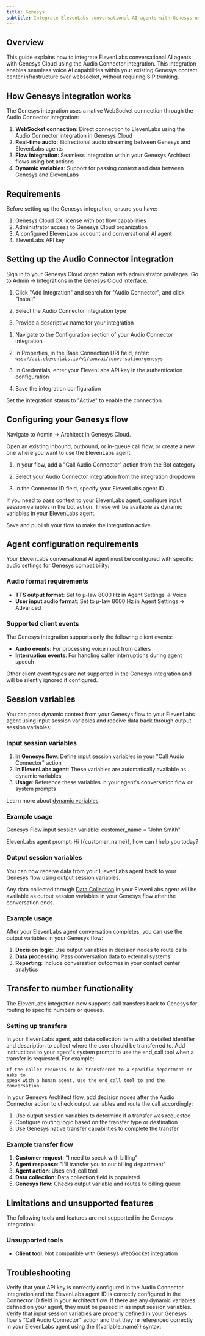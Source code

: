 ```yaml
---
title: Genesys
subtitle: Integrate ElevenLabs conversational AI agents with Genesys using native Audio Connector integration.
---
```


## Overview

This guide explains how to integrate ElevenLabs conversational AI agents with Genesys Cloud using the Audio Connector integration. This integration enables seamless voice AI capabilities within your existing Genesys contact center infrastructure over websocket, without requiring SIP trunking.

## How Genesys integration works

The Genesys integration uses a native WebSocket connection through the Audio Connector integration:

1. **WebSocket connection**: Direct connection to ElevenLabs using the Audio Connector integration in Genesys Cloud
2. **Real-time audio**: Bidirectional audio streaming between Genesys and ElevenLabs agents
3. **Flow integration**: Seamless integration within your Genesys Architect flows using bot actions
4. **Dynamic variables**: Support for passing context and data between Genesys and ElevenLabs

## Requirements

Before setting up the Genesys integration, ensure you have:

1. Genesys Cloud CX license with bot flow capabilities
2. Administrator access to Genesys Cloud organization
3. A configured ElevenLabs account and conversational AI agent
4. ElevenLabs API key

## Setting up the Audio Connector integration

<Steps>

<Step title="Access Genesys Cloud Admin">
  Sign in to your Genesys Cloud organization with administrator privileges.
</Step>

<Step title="Navigate to Integrations">
  Go to Admin → Integrations in the Genesys Cloud interface.
</Step>

<Step title="Create Audio Connector integration">

1. Click "Add Integration" and search for "Audio Connector", and click "Install"

2. Select the Audio Connector integration type

3. Provide a descriptive name for your integration

</Step>

<Step title="Configure authentication">

1. Navigate to the Configuration section of your Audio Connector integration

2. In Properties, in the Base Connection URI field, enter: `wss://api.elevenlabs.io/v1/convai/conversation/genesys`

3. In Credentials, enter your ElevenLabs API key in the authentication configuration

4. Save the integration configuration

</Step>

<Step title="Activate the integration">
  Set the integration status to "Active" to enable the connection.
</Step>

</Steps>

## Configuring your Genesys flow

<Steps>

<Step title="Open Architect">Navigate to Admin → Architect in Genesys Cloud.</Step>

<Step title="Create or edit a flow">
  Open an existing inbound, outbound, or in-queue call flow, or create a new one where you want to
  use the ElevenLabs agent.
</Step>

<Step title="Add bot action">

1. In your flow, add a "Call Audio Connector" action from the Bot category

2. Select your Audio Connector integration from the integration dropdown

3. In the Connector ID field, specify your ElevenLabs agent ID

</Step>

<Step title="Configure session variables (optional)">
  If you need to pass context to your ElevenLabs agent, configure input session variables in the bot
  action. These will be available as dynamic variables in your ElevenLabs agent.
</Step>

<Step title="Publish your flow">Save and publish your flow to make the integration active.</Step>

</Steps>

## Agent configuration requirements

Your ElevenLabs conversational AI agent must be configured with specific audio settings for Genesys compatibility:

### Audio format requirements

- **TTS output format**: Set to μ-law 8000 Hz in Agent Settings → Voice
- **User input audio format**: Set to μ-law 8000 Hz in Agent Settings → Advanced

### Supported client events

The Genesys integration supports only the following client events:

- **Audio events**: For processing voice input from callers
- **Interruption events**: For handling caller interruptions during agent speech

<Note>
  Other client event types are not supported in the Genesys integration and will be silently ignored
  if configured.
</Note>

## Session variables

You can pass dynamic context from your Genesys flow to your ElevenLabs agent using input session variables and receive data back through output session variables:

### Input session variables

1. **In Genesys flow**: Define input session variables in your "Call Audio Connector" action
2. **In ElevenLabs agent**: These variables are automatically available as dynamic variables
3. **Usage**: Reference these variables in your agent's conversation flow or system prompts

Learn more about [dynamic variables](/docs/conversational-ai/customization/personalization/dynamic-variables).

### Example usage

Genesys Flow input session variable: customer_name = "John Smith"

ElevenLabs agent prompt: Hi {{customer_name}}, how can I help you today?

### Output session variables

You can now receive data from your ElevenLabs agent back to your Genesys flow using output session variables.

Any data collected through [Data Collection](/docs/conversational-ai/customization/agent-analysis/data-collection) in your ElevenLabs agent will be available as output session variables in your Genesys flow after the conversation ends.

### Example usage

After your ElevenLabs agent conversation completes, you can use the output variables in your Genesys flow:

1. **Decision logic**: Use output variables in decision nodes to route calls
2. **Data processing**: Pass conversation data to external systems
3. **Reporting**: Include conversation outcomes in your contact center analytics

## Transfer to number functionality

The ElevenLabs integration now supports call transfers back to Genesys for routing to specific numbers or queues.

### Setting up transfers

<Step title="Configure a data collection items">
  In your ElevenLabs agent, add data collection item with a detailed identifier and description to collect where the user should be transferred to.

</Step>

<Steps>

<Step title="Update agent prompt">
  Add instructions to your agent's system prompt to use the end_call tool when a transfer is requested. For example:

```
If the caller requests to be transferred to a specific department or asks to 
speak with a human agent, use the end_call tool to end the conversation.
```

</Step>

<Step title="Configure Genesys flow logic">
  In your Genesys Architect flow, add decision nodes after the Audio Connector action to check output variables and route the call accordingly:

1. Use output session variables to determine if a transfer was requested
2. Configure routing logic based on the transfer type or destination
3. Use Genesys native transfer capabilities to complete the transfer

</Step>

</Steps>

### Example transfer flow

1. **Customer request**: "I need to speak with billing"
2. **Agent response**: "I'll transfer you to our billing department"
3. **Agent action**: Uses end_call tool
4. **Data collection**: Data collection field is populated
5. **Genesys flow**: Checks output variable and routes to billing queue

## Limitations and unsupported features

The following tools and features are not supported in the Genesys integration:

### Unsupported tools

- **Client tool**: Not compatible with Genesys WebSocket integration

## Troubleshooting

<AccordionGroup>
  <Accordion title="WebSocket connection fails">
    Verify that your API key is correctly configured in the Audio Connector integration and the ElevenLabs agent ID is correctly configured in the Connector ID field in your Architect flow.
    If there are any dynamic variables defined on your agent, they must be passed in as input session variables.
  </Accordion>

  <Accordion title="Session variables not working">
    Verify that input session variables are properly defined in your Genesys flow's "Call Audio Connector" action and that they're referenced correctly in your ElevenLabs agent using the {{variable_name}} syntax.
  </Accordion>
</AccordionGroup>
